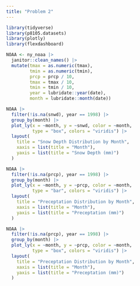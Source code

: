 ```yaml
---
title: "Problem 2"
---
```


```r
library(tidyverse)
library(p8105.datasets)
library(plotly)
library(flexdashboard)
```

```r
NOAA <- ny_noaa |>
  janitor::clean_names() |>
  mutate(tmax = as.numeric(tmax),
         tmin = as.numeric(tmin),
         prcp = prcp / 10,
         tmax = tmax / 10,
         tmin = tmin / 10,
         year = lubridate::year(date),
         month = lubridate::month(date))
```


```r
NOAA |>
  filter(!is.na(snwd), year == 1998) |>
  group_by(month) |>
  plot_ly(x = ~month, y = ~snwd, color = ~month, 
          type = "box", colors = "viridis") |>
  layout(
    title = "Snow Depth Distribution by Month",
    xaxis = list(title = "Month"),
    yaxis = list(title = "Snow Depth (mm)")
  )
```


```r
NOAA |>
  filter(!is.na(prcp), year == 1998) |>
  group_by(month) |>
  plot_ly(x = ~month, y = ~prcp, color = ~month,
          type = "bar", colors = "viridis") |>
  layout(
    title = "Preceptation Distribution by Month",
    xaxis = list(title = "Month"),
    yaxis = list(title = "Preceptation (mm)")
  )
```


```r
NOAA |>
  filter(!is.na(prcp), year == 1998) |>
  group_by(month) |>
  plot_ly(x = ~month, y = ~prcp, color = ~month,
          type = "box", colors = "viridis") |>
  layout(
    title = "Preceptation Distribution by Month",
    xaxis = list(title = "Month"),
    yaxis = list(title = "Preceptation (mm)")
  )
```


